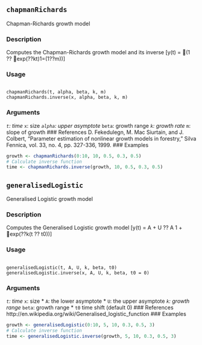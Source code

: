## ``chapmanRichards`` 
Chapman-Richards growth model

### Description
Computes the Chapman-Richards growth model and its inverse
\[y(t) = (1 ?? exp(??kt)1=(1??m))\]

### Usage 
<pre><code>
chapmanRichards(t, alpha, beta, k, m)
chapmanRichards.inverse(x, alpha, beta, k, m)
</code></pre>

### Arguments 
*``t``: time
*``x``: size
*``alpha``: upper asymptote
*``beta``: growth range
*``k``: growth rate
* ``m``: slope of growth
### References
D. Fekedulegn, M. Mac Siurtain, and J. Colbert, "Parameter estimation of nonlinear growth models
in forestry," Silva Fennica, vol. 33, no. 4, pp. 327-336, 1999.
### Examples
```{r}
growth <- chapmanRichards(0:10, 10, 0.5, 0.3, 0.5)
# Calculate inverse function
time <- chapmanRichards.inverse(growth, 10, 0.5, 0.3, 0.5)
```

## ``generalisedLogistic`` 

Generalised Logistic growth model

### Description
Computes the Generalised Logistic growth model
\[y(t) = A + U ?? A 1 + exp(??k(t ?? t0))\]

### Usage 
<pre><code>
generalisedLogistic(t, A, U, k, beta, t0)
generalisedLogistic.inverse(x, A, U, k, beta, t0 = 0)
</code></pre>

### Arguments 
*``t``: time
*``x``: size
* ``A``: the lower asymptote
* ``U``: the upper asymptote
*``k``: growth range
*``beta``: growth range
* ``t0`` time shift (default 0)
### References
http://en.wikipedia.org/wiki/Generalised_logistic_function
### Examples
```{r}
growth <- generalisedLogistic(0:10, 5, 10, 0.3, 0.5, 3)
# Calculate inverse function
time <- generalisedLogistic.inverse(growth, 5, 10, 0.3, 0.5, 3)
```
